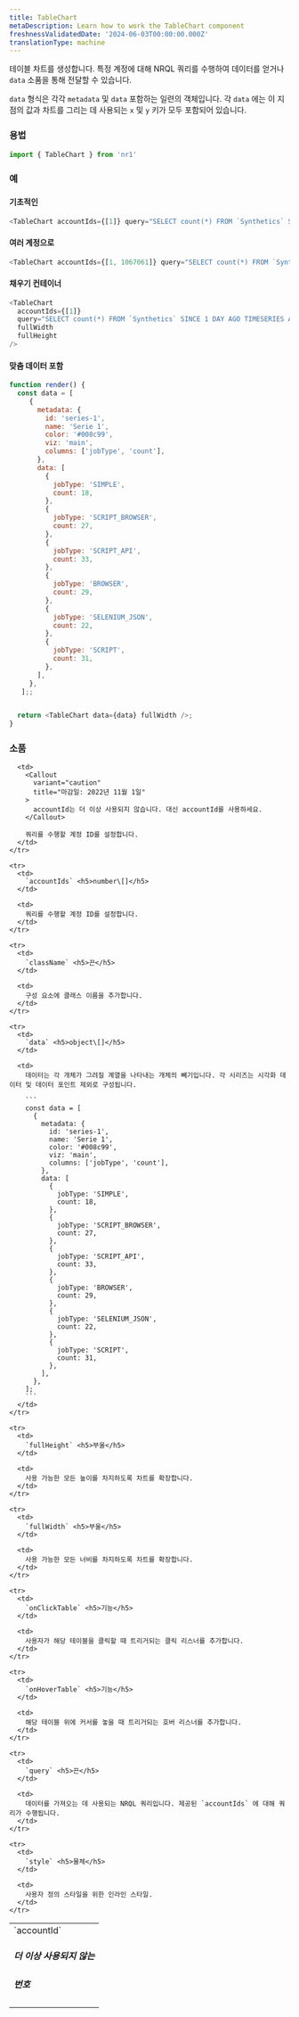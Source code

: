 ```yaml
---
title: TableChart
metaDescription: Learn how to work the TableChart component
freshnessValidatedDate: '2024-06-03T00:00:00.000Z'
translationType: machine
---
```


테이블 차트를 생성합니다. 특정 계정에 대해 NRQL 쿼리를 수행하여 데이터를 얻거나 `data` 소품을 통해 전달할 수 있습니다.

`data` 형식은 각각 `metadata` 및 `data` 포함하는 일련의 객체입니다. 각 `data` 에는 이 지점의 값과 차트를 그리는 데 사용되는 `x` 및 `y` 키가 모두 포함되어 있습니다.

### 용법

```js
import { TableChart } from 'nr1'
```

### 예

#### 기초적인

```js
<TableChart accountIds={[1]} query="SELECT count(*) FROM `Synthetics` SINCE 1 DAY AGO TIMESERIES AUTO FACET jobType" />
```

#### 여러 계정으로

```js
<TableChart accountIds={[1, 1067061]} query="SELECT count(*) FROM `Synthetics` SINCE 1 DAY AGO TIMESERIES AUTO FACET jobType" />
```

#### 채우기 컨테이너

```js
<TableChart
  accountIds={[1]}
  query="SELECT count(*) FROM `Synthetics` SINCE 1 DAY AGO TIMESERIES AUTO FACET jobType"
  fullWidth
  fullHeight
/>
```

#### 맞춤 데이터 포함

```js
function render() {
  const data = [
     {
       metadata: {
         id: 'series-1',
         name: 'Serie 1',
         color: '#008c99',
         viz: 'main',
         columns: ['jobType', 'count'],
       },
       data: [
         {
           jobType: 'SIMPLE',
           count: 18,
         },
         {
           jobType: 'SCRIPT_BROWSER',
           count: 27,
         },
         {
           jobType: 'SCRIPT_API',
           count: 33,
         },
         {
           jobType: 'BROWSER',
           count: 29,
         },
         {
           jobType: 'SELENIUM_JSON',
           count: 22,
         },
         {
           jobType: 'SCRIPT',
           count: 31,
         },
       ],
     },
   ];;


  return <TableChart data={data} fullWidth />;
}
```

### 소품

<table>
  <tbody>
    <tr>
      <td>
        `accountId` <h5>더 이상 사용되지 않는</h5> <h5>번호</h5>
      </td>

      <td>
        <Callout
          variant="caution"
          title="마감일: 2022년 11월 1일"
        >
          accountId는 더 이상 사용되지 않습니다. 대신 accountId를 사용하세요.
        </Callout>

        쿼리를 수행할 계정 ID를 설정합니다.
      </td>
    </tr>

    <tr>
      <td>
        `accountIds` <h5>number\[]</h5>
      </td>

      <td>
        쿼리를 수행할 계정 ID를 설정합니다.
      </td>
    </tr>

    <tr>
      <td>
        `className` <h5>끈</h5>
      </td>

      <td>
        구성 요소에 클래스 이름을 추가합니다.
      </td>
    </tr>

    <tr>
      <td>
        `data` <h5>object\[]</h5>
      </td>

      <td>
        데이터는 각 개체가 그려질 계열을 나타내는 개체의 빼기입니다. 각 시리즈는 시각화 데이터 및 데이터 포인트 제외로 구성됩니다.

        ```
        const data = [
          {
            metadata: {
              id: 'series-1',
              name: 'Serie 1',
              color: '#008c99',
              viz: 'main',
              columns: ['jobType', 'count'],
            },
            data: [
              {
                jobType: 'SIMPLE',
                count: 18,
              },
              {
                jobType: 'SCRIPT_BROWSER',
                count: 27,
              },
              {
                jobType: 'SCRIPT_API',
                count: 33,
              },
              {
                jobType: 'BROWSER',
                count: 29,
              },
              {
                jobType: 'SELENIUM_JSON',
                count: 22,
              },
              {
                jobType: 'SCRIPT',
                count: 31,
              },
            ],
          },
        ]; 
        ```
      </td>
    </tr>

    <tr>
      <td>
        `fullHeight` <h5>부울</h5>
      </td>

      <td>
        사용 가능한 모든 높이를 차지하도록 차트를 확장합니다.
      </td>
    </tr>

    <tr>
      <td>
        `fullWidth` <h5>부울</h5>
      </td>

      <td>
        사용 가능한 모든 너비를 차지하도록 차트를 확장합니다.
      </td>
    </tr>

    <tr>
      <td>
        `onClickTable` <h5>기능</h5>
      </td>

      <td>
        사용자가 해당 테이블을 클릭할 때 트리거되는 클릭 리스너를 추가합니다.
      </td>
    </tr>

    <tr>
      <td>
        `onHoverTable` <h5>기능</h5>
      </td>

      <td>
        해당 테이블 위에 커서를 놓을 때 트리거되는 호버 리스너를 추가합니다.
      </td>
    </tr>

    <tr>
      <td>
        `query` <h5>끈</h5>
      </td>

      <td>
        데이터를 가져오는 데 사용되는 NRQL 쿼리입니다. 제공된 `accountIds` 에 대해 쿼리가 수행됩니다.
      </td>
    </tr>

    <tr>
      <td>
        `style` <h5>물체</h5>
      </td>

      <td>
        사용자 정의 스타일을 위한 인라인 스타일.
      </td>
    </tr>
  </tbody>
</table>